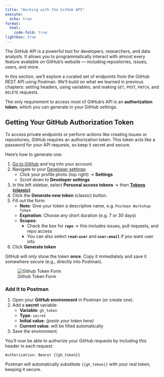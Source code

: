 ```yaml
---
title: "Working with the GitHub API"
execute:
  echo: true
format:
  html:
    code-fold: true
lightbox: true
---
```


The GitHub API is a powerful tool for developers, researchers, and data analysts. It allows you to programmatically interact with almost every feature available on GitHub’s website — including repositories, issues, users, and more.

In this section, we’ll explore a curated set of endpoints from the GitHub REST API using Postman. We’ll build on what we learned in previous chapters: setting headers, using variables, and making `GET`, `POST`, `PATCH`, and `DELETE` requests.

The only requirement to access most of GitHub’s API is an **authorization token**, which you can generate in your GitHub settings.

## Getting Your GitHub Authorization Token

To access private endpoints or perform actions like creating issues or repositories, GitHub requires an authorization token. This token acts like a password for your API requests, so keep it secret and secure.

Here’s how to generate one:

1. [Go to GitHub](https://github.com) and log into your account.
2. Navigate to your [Developer settings](https://github.com/settings/apps):
   - Click your profile photo (top right) → **Settings**
   - Scroll down to **Developer settings**
3. In the left sidebar, select **Personal access tokens** → then [**Tokens (classic)**](https://github.com/settings/tokens)
4. Click the **Generate new token** (classic) button.
5. Fill out the form:
   - **Note**: Give your token a descriptive name, e.g. `Postman Workshop Token`
   - **Expiration**: Choose any short duration (e.g. 7 or 30 days)
   - **Scopes**:
     - Check the box for **`repo`** → this includes issues, pull requests, and repo access
     - You can also select **`read:user`** and **`user:email`** if you want user info
6. Click **Generate token**

::: {.callout-important}
GitHub will only show the token **once**. Copy it immediately and save it somewhere secure (e.g., directly into Postman).
:::

![Github Token Form](/static/imgs/Github-token.png)

### Add It to Postman

1. Open your **GitHub environment** in Postman (or create one).
2. Add a **secret** variable:
   - **Variable**: `gh_token`
   - **Type**: `secret`
   - **Initial value**: *(paste your token here)*
   - **Current value**: will be filled automatically
3. Save the environment.

You’ll now be able to authorize your GitHub requests by including this header in each request:

`Authorization: Bearer {{gh_token}}`


Postman will automatically substitute `{{gh_token}}` with your real token, keeping it secure.

